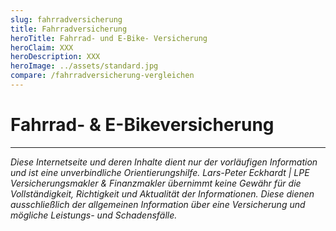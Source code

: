 ```yaml
---
slug: fahrradversicherung
title: Fahrradversicherung
heroTitle: Fahrrad- und E-Bike- Versicherung
heroClaim: XXX
heroDescription: XXX
heroImage: ../assets/standard.jpg
compare: /fahrradversicherung-vergleichen
---
```


<ProvenExpert />

# Fahrrad- & E-Bikeversicherung












<ContactAndCompareBox />
<ProvenExpert />

---

_Diese Internetseite und deren Inhalte dient nur der vorläufigen Information und ist eine unverbindliche Orientierungshilfe. Lars-Peter Eckhardt | LPE Versicherungsmakler & Finanzmakler übernimmt keine Gewähr für die Vollständigkeit,
Richtigkeit und Aktualität der Informationen. Diese dienen ausschließlich der allgemeinen Information über eine Versicherung und mögliche Leistungs- und Schadensfälle._